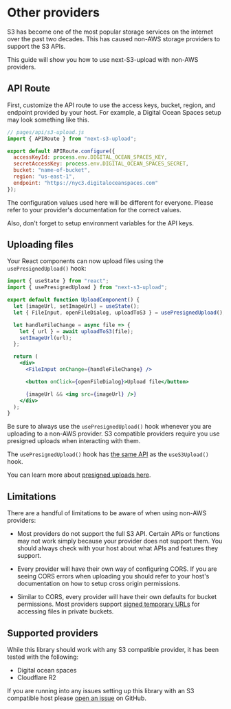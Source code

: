 # Other providers

S3 has become one of the most popular storage services on the internet over the past two decades. This has caused non-AWS storage providers to support the S3 APIs.

This guide will show you how to use next-S3-upload with non-AWS providers.

## API Route

First, customize the API route to use the access keys, bucket, region, and endpoint provided by your host. For example, a Digital Ocean Spaces setup may look something like this.

```js
// pages/api/s3-upload.js
import { APIRoute } from "next-s3-upload";

export default APIRoute.configure({
  accessKeyId: process.env.DIGITAL_OCEAN_SPACES_KEY,
  secretAccessKey: process.env.DIGITAL_OCEAN_SPACES_SECRET,
  bucket: "name-of-bucket",
  region: "us-east-1",
  endpoint: "https://nyc3.digitaloceanspaces.com"
});
```

The configuration values used here will be different for everyone. Please refer to your provider's documentation for the correct values.

Also, don't forget to setup environment variables for the API keys.

## Uploading files

Your React components can now upload files using the `usePresignedUpload()` hook:

```jsx
import { useState } from "react";
import { usePresignedUpload } from "next-s3-upload";

export default function UploadComponent() {
  let [imageUrl, setImageUrl] = useState();
  let { FileInput, openFileDialog, uploadToS3 } = usePresignedUpload();

  let handleFileChange = async file => {
    let { url } = await uploadToS3(file);
    setImageUrl(url);
  };

  return (
    <div>
      <FileInput onChange={handleFileChange} />

      <button onClick={openFileDialog}>Upload file</button>

      {imageUrl && <img src={imageUrl} />}
    </div>
  );
}
```

Be sure to always use the `usePresignedUpload()` hook whenever you are uploading to a non-AWS provider. S3 compatible providers require you use presigned uploads when interacting with them.

The `usePresignedUpload()` hook has [the same API](/use-s3-upload) as the `useS3Upload()` hook.

You can learn more about [presigned uploads here](/presigned-uploads).

## Limitations

There are a handful of limitations to be aware of when using non-AWS providers:

- Most providers do not support the full S3 API. Certain APIs or functions may not work simply because your provider does not support them. You should always check with your host about what APIs and features they support.

- Every provider will have their own way of configuring CORS. If you are seeing CORS errors when uploading you should refer to your host's documentation on how to setup cross origin permissions.

- Similar to CORS, every provider will have their own defaults for bucket permissions. Most providers support [signed temporary URLs](/private-uploads#generating-temporary-access-urls) for accessing files in private buckets.

## Supported providers

While this library should work with any S3 compatible provider, it has been tested with the following:

- Digital ocean spaces
- Cloudflare R2

If you are running into any issues setting up this library with an S3 compatible host please [open an issue](https://github.com/ryanto/next-s3-upload) on GitHub.
